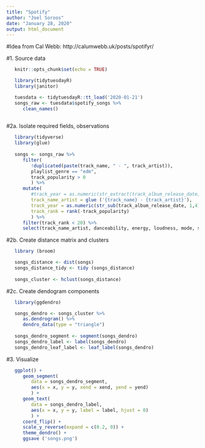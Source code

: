 ```yaml
---
title: "Spotify"
author: "Joel Soroos"
date: "January 28, 2020"
output: html_document
---
```


#Idea from Cal Webb: http://calumwebb.uk/posts/spotifyr/

#1.  Source data
```r
   knitr::opts_chunk$set(echo = TRUE)

   library(tidytuesdayR)
   library(janitor)

   tuesdata <- tidytuesdayR::tt_load('2020-01-21')
   songs_raw <- tuesdata$spotify_songs %>%
      clean_names()
   
```


#2a.  Isolate required fields, observations
```r

   library(tidyverse)  
   library(glue)
 
   songs <- songs_raw %>% 
      filter(
         !duplicated(paste(track_name, " - ", track_artist)),
         playlist_genre == "edm",
         track_popularity > 0
         ) %>% 
      mutate(
         #track_year = as.numeric(str_extract(track_album_release_date, "^.{4}")),
         track_name_artist = glue ('{track_name} - {track_artist}'),
         track_year = as.numeric(str_sub(track_album_release_date, 1,4)),
         track_rank = rank(-track_popularity)
         ) %>% 
      filter(track_rank < 20) %>%
      select(track_name_artist, danceability, energy, loudness, mode, speechiness, acousticness, instrumentalness, liveness, valence, tempo)

```


#2b.  Create distance matrix and clusters
```r

   library (broom)

   songs_distance <- dist(songs)
   songs_distance_tidy <- tidy (songs_distance)
   
   songs_cluster <- hclust(songs_distance)
```

#2c.  Create dendogram components
```r

   library(ggdendro)

   songs_dendro <- songs_cluster %>%
      as.dendrogram() %>%
      dendro_data(type = "triangle")
   
   songs_dendro_segment <- segment(songs_dendro)
   songs_dendro_label <- label(songs_dendro)
   songs_dendro_leaf_label <- leaf_label(songs_dendro)
```


#3.  Visualize
```r
   
   ggplot() + 
      geom_segment(
         data = songs_dendro_segment,
         aes(x = x, y = y, xend = xend, yend = yend)
         ) + 
      geom_text(
         data = songs_dendro_label,
         aes(x = x, y = y, label = label, hjust = 0)
         ) +
      coord_flip() + 
      scale_y_reverse(expand = c(0.2, 0)) +
      theme_dendro() +
      ggsave ('songs.png')

```   
